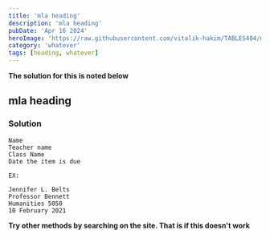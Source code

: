 ```yaml
---
title: 'mla heading'
description: 'mla heading'
pubDate: 'Apr 16 2024'
heroImage: 'https://raw.githubusercontent.com/vitalik-hakim/TABLES404/main/error_b/misc.png'
category: 'whatever'
tags: [heading, whatever]
---
```


**The solution for this is noted below**

## mla heading

### Solution

```whatever
Name
Teacher name
Class Name
Date the item is due

EX:

Jennifer L. Belts
Professor Bennett
Humanities 5050
10 February 2021
```

**Try other methods by searching on the site. That is if this doesn't work**
